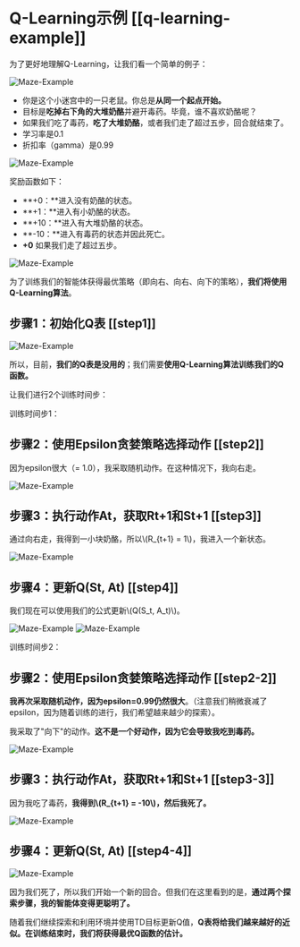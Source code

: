 # Q-Learning示例 [[q-learning-example]]

为了更好地理解Q-Learning，让我们看一个简单的例子：

<img src="https://huggingface.co/datasets/huggingface-deep-rl-course/course-images/resolve/main/en/unit3/Maze-Example-2.jpg" alt="Maze-Example"/>

- 你是这个小迷宫中的一只老鼠。你总是**从同一个起点开始。**
- 目标是**吃掉右下角的大堆奶酪**并避开毒药。毕竟，谁不喜欢奶酪呢？
- 如果我们吃了毒药，**吃了大堆奶酪**，或者我们走了超过五步，回合就结束了。
- 学习率是0.1
- 折扣率（gamma）是0.99

<img src="https://huggingface.co/datasets/huggingface-deep-rl-course/course-images/resolve/main/en/unit3/q-ex-1.jpg" alt="Maze-Example"/>


奖励函数如下：

- **+0：**进入没有奶酪的状态。
- **+1：**进入有小奶酪的状态。
- **+10：**进入有大堆奶酪的状态。
- **-10：**进入有毒药的状态并因此死亡。
- **+0** 如果我们走了超过五步。

<img src="https://huggingface.co/datasets/huggingface-deep-rl-course/course-images/resolve/main/en/unit3/q-ex-2.jpg" alt="Maze-Example"/>

为了训练我们的智能体获得最优策略（即向右、向右、向下的策略），**我们将使用Q-Learning算法**。

## 步骤1：初始化Q表 [[step1]]

<img src="https://huggingface.co/datasets/huggingface-deep-rl-course/course-images/resolve/main/en/unit3/Example-1.jpg" alt="Maze-Example"/>

所以，目前，**我们的Q表是没用的**；我们需要**使用Q-Learning算法训练我们的Q函数。**

让我们进行2个训练时间步：

训练时间步1：

## 步骤2：使用Epsilon贪婪策略选择动作 [[step2]]

因为epsilon很大（= 1.0），我采取随机动作。在这种情况下，我向右走。

<img src="https://huggingface.co/datasets/huggingface-deep-rl-course/course-images/resolve/main/en/unit3/q-ex-3.jpg" alt="Maze-Example"/>


## 步骤3：执行动作At，获取Rt+1和St+1 [[step3]]

通过向右走，我得到一小块奶酪，所以\\(R_{t+1} = 1\\)，我进入一个新状态。


<img src="https://huggingface.co/datasets/huggingface-deep-rl-course/course-images/resolve/main/en/unit3/q-ex-4.jpg" alt="Maze-Example"/>


## 步骤4：更新Q(St, At) [[step4]]

我们现在可以使用我们的公式更新\\(Q(S_t, A_t)\\)。

<img src="https://huggingface.co/datasets/huggingface-deep-rl-course/course-images/resolve/main/en/unit3/q-ex-5.jpg" alt="Maze-Example"/>
<img src="https://huggingface.co/datasets/huggingface-deep-rl-course/course-images/resolve/main/en/unit3/Example-4.jpg" alt="Maze-Example"/>

训练时间步2：

## 步骤2：使用Epsilon贪婪策略选择动作 [[step2-2]]

**我再次采取随机动作，因为epsilon=0.99仍然很大**。（注意我们稍微衰减了epsilon，因为随着训练的进行，我们希望越来越少的探索）。

我采取了"向下"的动作。**这不是一个好动作，因为它会导致我吃到毒药。**

<img src="https://huggingface.co/datasets/huggingface-deep-rl-course/course-images/resolve/main/en/unit3/q-ex-6.jpg" alt="Maze-Example"/>


## 步骤3：执行动作At，获取Rt+1和St+1 [[step3-3]]

因为我吃了毒药，**我得到\\(R_{t+1} = -10\\)，然后我死了。**

<img src="https://huggingface.co/datasets/huggingface-deep-rl-course/course-images/resolve/main/en/unit3/q-ex-7.jpg" alt="Maze-Example"/>

## 步骤4：更新Q(St, At) [[step4-4]]

<img src="https://huggingface.co/datasets/huggingface-deep-rl-course/course-images/resolve/main/en/unit3/q-ex-8.jpg" alt="Maze-Example"/>

因为我们死了，所以我们开始一个新的回合。但我们在这里看到的是，**通过两个探索步骤，我的智能体变得更聪明了。**

随着我们继续探索和利用环境并使用TD目标更新Q值，**Q表将给我们越来越好的近似。在训练结束时，我们将获得最优Q函数的估计。**
